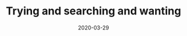 ---
title: "Trying and searching and wanting"
slug: second-post
date: 2020-03-29
featureImage: nature.jpg
excerpt: "I am sitting on my balcony. It is spring and there is a little bit of heat in the sun. The balcony looks out over a road. The road is usually busy… an endless stream of trucks and cars but right now there is no traffic. Everyone is self-isolating. The machine has stopped. It feels strange. Peaceful. I can hear different birds… the wren, the blackbird, the robin. A blue tit is flitting from one branch to the next. Life goes on. I could sit here all day."
---